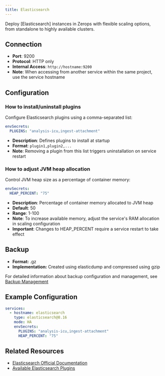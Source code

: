 ```yaml
---
title: Elasticsearch
---
```


Deploy [Elasticsearch] instances in Zerops with flexible scaling options, from standalone to highly available clusters.

## Connection

- **Port**: 9200
- **Protocol**: HTTP only
- **Internal Access**: `http://hostname:9200`
- **Note**: When accessing from another service within the same project, use the service hostname <!-- fixme (js) add link to generic DNS page -->

## Configuration

### How to install/uninstall plugins

Configure Elasticsearch plugins using a comma-separated list:

```yaml
envSecrets:
  PLUGINS: "analysis-icu,ingest-attachment"
```

- **Description**: Defines plugins to install at startup
- **Format**: `plugin1,plugin2,...`
- **Note**: Removing a plugin from this list triggers uninstallation on service restart

### How to adjust JVM heap allocation

Control JVM heap size as a percentage of container memory:

```yaml
envSecrets:
  HEAP_PERCENT: "75"
```

- **Description**: Percentage of container memory allocated to JVM heap
- **Default**: 50
- **Range**: 1-100
- **Note**: To increase available memory, adjust the service's RAM allocation in scaling configuration <!-- fixme (js) add link to generic scaling page -->
- **Important**: Changes to HEAP_PERCENT require a service restart to take effect

## Backup

- **Format:** .gz
- **Implementation:** Created using elasticdump and compressed using gzip

For detailed information about backup configuration and management, see [Backup Management](/features/backup)

## Example Configuration

```yaml
services:
  - hostname: elasticsearch
    type: elasticsearch@8.16
    mode: HA
    envSecrets:
      PLUGINS: "analysis-icu,ingest-attachment"
      HEAP_PERCENT: "75"
```

## Related Resources

- [Elasticsearch Official Documentation](https://www.elastic.co/guide/index.html)
- [Available Elasticsearch Plugins](https://www.elastic.co/guide/en/elasticsearch/plugins/current/index.html)